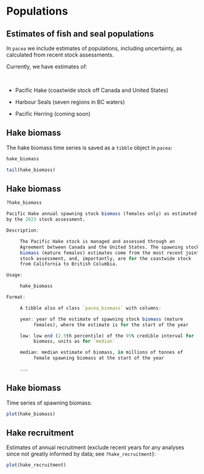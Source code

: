 # Populations

## Estimates of fish and seal populations

In `pacea` we include estimates of populations, including uncertainty, as
calculated from recent stock assessments.

Currently, we have estimates of:

  \

- Pacific Hake (coastwide stock off Canada and United States)

- Harbour Seals (seven regions in BC waters)

- Pacific Herring (coming soon)

## Hake biomass

The hake biomass time series is saved as a `tibble` object in `pacea`:
```r
hake_biomass

tail(hake_biomass)
```

## Hake biomass
```r
?hake_biomass

Pacific Hake annual spawning stock biomass (females only) as estimated
by the 2023 stock assessment.

Description:

     The Pacific Hake stock is managed and assessed through an
     Agreement between Canada and the United States. The spawning stock
     biomass (mature females) estimates come from the most recent joint
     stock assessment, and, importantly, are for the coastwide stock
     from California to British Columbia.

Usage:

     hake_biomass

Format:

     A tibble also of class `pacea_biomass` with columns:

     year: year of the estimate of spawning stock biomass (mature
          females), where the estimate is for the start of the year

     low: low end (2.5th percentile) of the 95% credible interval for
          biomass, units as for `median`

     median: median estimate of biomass, in millions of tonnes of
          female spawning biomass at the start of the year

     ...
```


## Hake biomass

Time series of spawning biomass:
```r
plot(hake_biomass)
```

## Hake recruitment

Estimates of annual recruitment (exclude recent years for any analyses since not
greatly informed by data; see `?hake_recruitment`):
```r
plot(hake_recruitment)
```
